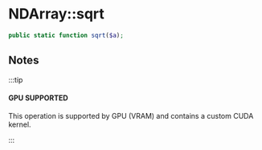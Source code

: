 
# NDArray::sqrt

```php
public static function sqrt($a);
```

## Notes

:::tip

#### GPU SUPPORTED
This operation is supported by GPU (VRAM) and contains a custom CUDA kernel.

:::
